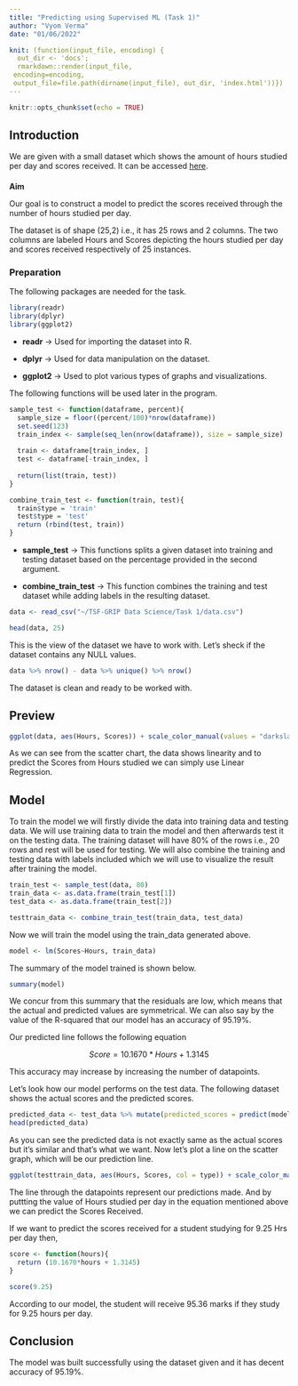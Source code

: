```yaml
---
title: "Predicting using Supervised ML (Task 1)"
author: "Vyom Verma"
date: "01/06/2022"

knit: (function(input_file, encoding) {
  out_dir <- 'docs';
  rmarkdown::render(input_file,
 encoding=encoding,
 output_file=file.path(dirname(input_file), out_dir, 'index.html'))})
---
```


```r
knitr::opts_chunk$set(echo = TRUE)
```

## Introduction

We are given with a small dataset which shows the amount of hours studied per day and scores received. It can be accessed [here](https://raw.githubusercontent.com/AdiPersonalWorks/Random/master/student_scores%20-%20student_scores.csv).

#### Aim {style="margin-bottom: 0px;"}

Our goal is to construct a model to predict the scores received through the number of hours studied per day.

The dataset is of shape (25,2) i.e., it has 25 rows and 2 columns. The two columns are labeled Hours and Scores depicting the hours studied per day and scores received respectively of 25 instances.

### Preparation

The following packages are needed for the task.

```r
library(readr)
library(dplyr)
library(ggplot2)
```

-   **readr** -\> Used for importing the dataset into R.

-   **dplyr** -\> Used for data manipulation on the dataset.

-   **ggplot2** -\> Used to plot various types of graphs and visualizations.

The following functions will be used later in the program.

```r
sample_test <- function(dataframe, percent){
  sample_size = floor((percent/100)*nrow(dataframe))
  set.seed(123)
  train_index <- sample(seq_len(nrow(dataframe)), size = sample_size)
  
  train <- dataframe[train_index, ]
  test <- dataframe[-train_index, ]
  
  return(list(train, test))
}

combine_train_test <- function(train, test){
  train$type = 'train'
  test$type = 'test'
  return (rbind(test, train))
}
```

-   **sample_test** -\> This functions splits a given dataset into training and testing dataset based on the percentage provided in the second argument.

-   **combine_train_test** -\> This function combines the training and test dataset while adding labels in the resulting dataset.

```r
data <- read_csv("~/TSF-GRIP Data Science/Task 1/data.csv")
```

```r
head(data, 25)
```

This is the view of the dataset we have to work with. Let's sheck if the dataset contains any NULL values.

```r
data %>% nrow() - data %>% unique() %>% nrow()
```

The dataset is clean and ready to be worked with.

## Preview

```r
ggplot(data, aes(Hours, Scores)) + scale_color_manual(values = "darkslategray3") + geom_point(shape = 1) + labs(fill = "Type" ,title = "Hours studied VS Score received", x = "Hours", y = "Scores") 

```

As we can see from the scatter chart, the data shows linearity and to predict the Scores from Hours studied we can simply use Linear Regression.

## Model

To train the model we will firstly divide the data into training data and testing data. We will use training data to train the model and then afterwards test it on the testing data. The training dataset will have 80% of the rows i.e., 20 rows and rest will be used for testing. We will also combine the training and testing data with labels included which we will use to visualize the result after training the model.

```r
train_test <- sample_test(data, 80)
train_data <- as.data.frame(train_test[1])
test_data <- as.data.frame(train_test[2])

testtrain_data <- combine_train_test(train_data, test_data)
```

Now we will train the model using the train_data generated above.

```r
model <- lm(Scores~Hours, train_data)
```

The summary of the model trained is shown below.

```r
summary(model)
```

We concur from this summary that the residuals are low, which means that the actual and predicted values are symmetrical. We can also say by the value of the R-squared that our model has an accuracy of 95.19%.

Our predicted line follows the following equation

<center>

$Score = 10.1670*Hours + 1.3145$

</center>

This accuracy may increase by increasing the number of datapoints.

Let's look how our model performs on the test data. The following dataset shows the actual scores and the predicted scores.

```r
predicted_data <- test_data %>% mutate(predicted_scores = predict(model, test_data)) 
head(predicted_data)
```

As you can see the predicted data is not exactly same as the actual scores but it's similar and that's what we want. Now let's plot a line on the scatter graph, which will be our prediction line.

```r
ggplot(testtrain_data, aes(Hours, Scores, col = type)) + scale_color_manual(values = c("brown1", "cyan4")) + geom_point(shape = 1) + geom_smooth(method= "lm", color= "darkslategray", se=F) + labs(fill = "Type" ,title = "Hours studied per day VS Score received Prediction Line", x = "Hours", y = "Scores")
```

The line through the datapoints represent our predictions made. And by puttting the value of Hours studied per day in the equation mentioned above we can predict the Scores Received.

If we want to predict the scores received for a student studying for 9.25 Hrs per day then,

```r
score <- function(hours){
  return (10.1670*hours + 1.3145)
}
```

```r
score(9.25)
```

According to our model, the student will receive 95.36 marks if they study for 9.25 hours per day.

## Conclusion

The model was built successfully using the dataset given and it has decent accuracy of 95.19%.

